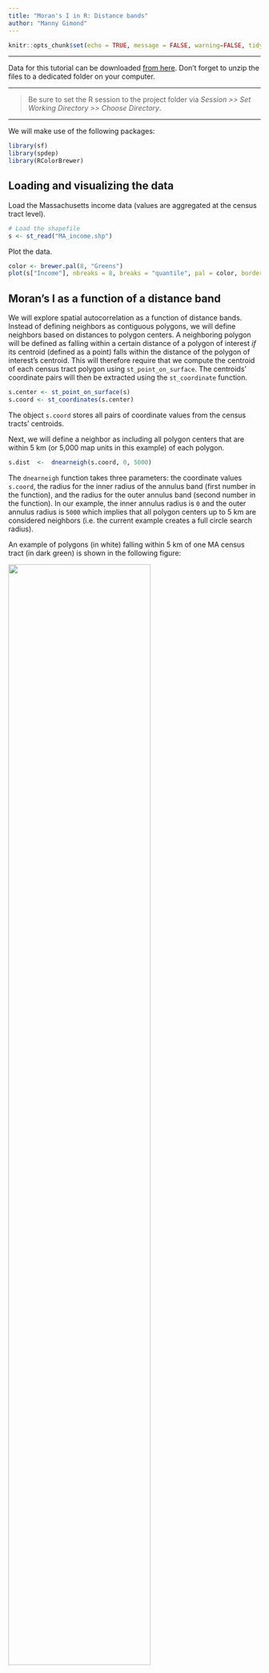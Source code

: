 ```yaml
---
title: "Moran's I in R: Distance bands"
author: "Manny Gimond"
---
```


```r
knitr::opts_chunk$set(echo = TRUE, message = FALSE, warning=FALSE, tidy=FALSE )
```

------------------------------------------------------------------------

[Data for this tutorial can be downloaded [from here](./data.zip). Don't forget to unzip the files to a dedicated folder on your computer.]{.block1}

-----

> Be sure to set the R session to the project folder via *Session >> Set Working Directory >> Choose Directory*.

-----------------

We will make use of the following packages:

```r
library(sf)
library(spdep)
library(RColorBrewer)
```

## Loading and visualizing the data

Load the Massachusetts income data (values are aggregated at the census tract level).

```r
# Load the shapefile
s <- st_read("MA_income.shp")
```

Plot the data.

```r
color <- brewer.pal(8, "Greens")
plot(s["Income"], nbreaks = 8, breaks = "quantile", pal = color, border = NA)
```

## Moran's I as a function of a distance band

We will explore spatial autocorrelation as a function of distance bands. Instead of defining neighbors as contiguous polygons, we will define neighbors based on distances to polygon centers. A neighboring polygon will be defined as falling within a certain distance of a polygon of interest *if* its centroid (defined as a point) falls within the distance of the polygon of interest's centroid. This will therefore require that we compute the centroid of each census tract polygon using `st_point_on_surface`. The centroids' coordinate pairs will then be extracted using the `st_coordinate` function.

```r
s.center <- st_point_on_surface(s)
s.coord <- st_coordinates(s.center)
```

The object `s.coord` stores all pairs of coordinate values from the census tracts' centroids.

Next, we will define a neighbor as including all polygon centers that are within 5 km (or 5,000 map units in this example) of each polygon.

```r
s.dist  <-  dnearneigh(s.coord, 0, 5000)  
```

The `dnearneigh` function takes three parameters: the coordinate values `s.coord`, the radius for the inner radius of the annulus band (first number in the function), and the radius for the outer annulus band (second number in the function). In our example, the inner annulus radius is `0` and the outer annulus radius is `5000` which implies that all polygon centers up to 5 km are considered neighbors (i.e. the current example creates a full circle search radius).

An example of polygons (in white) falling within 5 km of one MA census tract (in dark green) is shown in the following figure:

![](img/an_0_5km.jpg){width="75%"}

Note that large polygons will have fewer neighbors given the increased distance between their centroids and neighboring centroids as seen in the following example:

![](img/an_0_5km_b.jpg){width="75%"}

As another example, if we chose to restrict the neighbors to all polygon centers between 40 km and 45 km, then we would define a search annulus (instead of a circle) as:

```r
s.dist  <-  dnearneigh(s.coord, 40000, 45000) 
```

Examples of neighbors using this definition are shown next:

![](img/an_40_45km_a.jpg){width="50%"}

![](img/an_40_45km_b.jpg){width="50%"}

Continuing with our 0 to 5 km distance band neighbor definition, we will create the list of neighboring polygons for each polygon in the dataset.

```r
lw <- nb2listw(s.dist, style="W", zero.policy = TRUE) 
```

Next, we'll run the MC simulation.

```r
MI  <-  moran.mc(s$Income, lw, nsim=599, zero.policy = TRUE) 
```

Now, let's plot the results.

```r
OP <- par(mar = c(4,4,2,4), cex.main=0.9)
plot(MI, xlab = "Moran's I") 
par(OP)
```

Display p-value and other summary statistics.

```r
MI
```

In this example, it's clear that there is a strong spatial autocorrelation when defining neighbors as all census tracts within 5 km from a census tract of interest. None of the simulated Moran's I values under the null hypothesis were more extreme than our observed Moran I value.

Now, let's run a Moran's I analysis using a 40 to 45 km distance band as a "neighborhood" definition:

```r
OP <- par(mar = c(4,4,2,4), cex.main=0.9)
s.dist  <-  dnearneigh(s.coord, 40000, 45000)
lw  <- nb2listw(s.dist, style="W", zero.policy = TRUE) 
MI  <-  moran.mc(s$Income, lw, nsim=599, zero.policy = TRUE) 
plot(MI, xlab = "Moran's I") 
MI       
par(OP)
```

The output differs from that shown earlier. Here, the Moran's I analysis suggests a slightly more dispersed pattern than expected when comparing income values that are 40 to 45 km away. 

Note the high p-value! Recall that by default, the `moran.mc` function reports the fraction of simulated values that are `greater` than the observed value. If we are interested in knowing the fraction that is less than the observed value (i.e. more dispersed), we can subtract the reported value from `1` or, we can rerun the `moran.mc` function with `alternative="less"`. In our example, the probability that a random process could have generated a pattern as dispersed as ours is 1 - `r MI$p.value` = `r 1 - MI$p.value` (or `r (1 - MI$p.value) * 100` if reported as a percentage).


## Moran's I as a function of multiple distance bands

> Note that you will not be expected to run this script in your final exam. But you should be able to interpret the output if asked.

We can extend this analysis by calculating a Moran's I index (and p.value) at different distance bands. This gives us the change in spatial autocorrelation as a function of distance.

We first create a "for" loop that iterates across a range of distance band values.

```r
# Define the distance bands (note that each band is defined
# by an annulus)
start <- 0 # Starting distance in meters (the From)
end <- 125000 # Ending distance in meters (the To)
incr <- 5000 # Distance increment (which also defines the annulus width)
incr.v <- seq(start, end, incr)


# Define empty vector elements to store the I and p-values
morI.mc <- vector()
sign.mc <- vector()

# Loop through each distance band
for (i in (2:length(incr.v))) {
  s.dist <- dnearneigh(s.coord, incr.v[i - 1], incr.v[i])
  s.lw <- nb2listw(s.dist, style = "W", zero.policy=T)
  s.mor <- moran.mc(s$Income, s.lw, nsim=599, zero.policy = TRUE)
  sign.mc[i] <- s.mor$p.value
  morI.mc[i] <- s.mor$statistic
}

# Modify p-value to reflect extremes at each end
sign.mc <- ifelse(sign.mc > 0.5, 1 - sign.mc, sign.mc)
```

Next, we plot the Moran's I statistic as a function of distance band. We'll also symbolize each point by a binary color scheme whereby "red" will be assigned to Moran's I point symbols that meet a statistical threshold (let's say 0.01 in this example) and a "grey" point otherwise.

```r
# First, generate an empty plot
plot(morI.mc ~ eval(incr.v - incr * 0.5), type = "n", ann = FALSE, axes = FALSE)

# Set the background plot to grey then add white grids
u <- par("usr") # Get plot are coordinates
rect(u[1], u[3], u[2], u[4], col = "#EEEEEE", border = NA)
axis(1, lab = ((incr.v) / 1000), at = (incr.v), tck = 1, col = "#FFFFFF", lty = 1)
axis(2, tck = 1, col = "#FFFFFF", lty = 1, labels = FALSE)

# Add the theoretical "no autocorelation" line
abline(h = -1 / (length(s$Income)), col = "grey20")

# Add the plot to the canvas
par(new = TRUE)
plot(morI.mc ~ eval(incr.v - incr * 0.5),
     type = "b", xaxt = "n", las = 1,
     xlab = "Distance (km)", ylab = "Moran's I")
points(morI.mc ~ eval(incr.v - incr * 0.5), 
       col = ifelse(sign.mc < 0.01, "red", "grey"), 
       pch = 16, cex = 2.0)

# Add numeric values to points
text(eval(incr.v - incr * 0.5), morI.mc, round(sign.mc,3), pos = 3, cex = 0.5)
```

You'll note that as distances between polygons increases, the spatial autocorrelation statistic decreases. At around 40 km, the statistic turns negative indicating a change from a clustered pattern to a dispersed pattern. 
